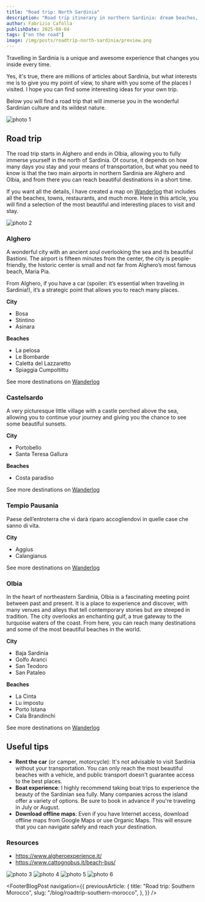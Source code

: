 ```yaml
---
title: "Road trip: North Sardinia"
description: "Road trip itinerary in northern Sardinia: dream beaches, authentic villages, and practical tips. Unmissable ideas and stops for your next trip to Sardinia."
author: Fabrizio Cafolla
publishDate: 2025-08-04
tags: ["on the road"]
image: /img/posts/roadtrip-north-sardinia/preview.png
---
```



Travelling in Sardinia is a unique and awesome experience that changes you inside every time.

Yes, it's true, there are millions of articles about Sardinia, but what interests me is to give you my point of view, to share with you some of the places I visited. I hope you can find some interesting ideas for your own trip.

Below you will find a road trip that will immerse you in the wonderful Sardinian culture and its wildest nature.

![photo 1](/img/posts/roadtrip-north-sardinia/preview.png)

## Road trip

The road trip starts in Alghero and ends in Olbia, allowing you to fully immerse yourself in the north of Sardinia. Of course, it depends on how many days you stay and your means of transportation, but what you need to know is that the two main airports in northern Sardinia are Alghero and Olbia, and from there you can reach beautiful destinations in a short time.

If you want all the details, I have created a map on [Wanderlog](https://wanderlog.com/view/wuyujnggiq/roadtrip-north-sardinia/shared) that includes all the beaches, towns, restaurants, and much more. Here in this article, you will find a selection of the most beautiful and interesting places to visit and stay.

![photo 2](/img/posts/roadtrip-north-sardinia/photo-2.jpg)

### Alghero

A wonderful city with an ancient soul overlooking the sea and its beautiful Bastioni. The airport is fifteen minutes from the center, the city is people-friendly, the historic center is small and not far from Alghero’s most famous beach, Maria Pia.

From Alghero, if you have a car (spoiler: it’s essential when traveling in Sardinia!), it’s a strategic point that allows you to reach many places.

**City**

- Bosa
- Stintino
- Asinara

**Beaches**

- La pelosa
- Le Bombarde
- Caletta del Lazzaretto
- Spiaggia Cumpoltittu

See more destinations on [Wanderlog](https://wanderlog.com/view/wuyujnggiq/roadtrip-north-sardinia/shared)

### Castelsardo

A very picturesque little village with a castle perched above the sea, allowing you to continue your journey and giving you the chance to see some beautiful sunsets.

**City**

- Portobello
- Santa Teresa Gallura

**Beaches**

- Costa paradiso

See more destinations on [Wanderlog](https://wanderlog.com/view/wuyujnggiq/roadtrip-north-sardinia/shared)

### **Tempio Pausania**

Paese dell’entroterra che vi darà riparo accogliendovi in quelle case che sanno di vita.

**City**

- Aggius
- Calangianus

See more destinations on [Wanderlog](https://wanderlog.com/view/wuyujnggiq/roadtrip-north-sardinia/shared)

### Olbia

In the heart of northeastern Sardinia, Olbia is a fascinating meeting point between past and present. It is a place to experience and discover, with many venues and alleys that tell contemporary stories but are steeped in tradition. The city overlooks an enchanting gulf, a true gateway to the turquoise waters of the coast. From here, you can reach many destinations and some of the most beautiful beaches in the world.

**City**

- Baja Sardinia
- Golfo Aranci
- San Teodoro
- San Pataleo

**Beaches**

- La Cinta
- Lu impostu
- Porto Istana
- Cala Brandinchi

See more destinations on [Wanderlog](https://wanderlog.com/view/wuyujnggiq/roadtrip-north-sardinia/shared)

## Useful tips

- **Rent the car** (or camper, motorcycle): It's not advisable to visit Sardinia without your transportation. You can only reach the most beautiful beaches with a vehicle, and public transport doesn't guarantee access to the best places.
- **Boat experience**: I highly recommend taking boat trips to experience the beauty of the Sardinian sea fully. Many companies across the island offer a variety of options. Be sure to book in advance if you're traveling in July or August.
- **Download offline maps**: Even if you have Internet access, download offline maps from Google Maps or use Organic Maps. This will ensure that you can navigate safely and reach your destination.

### Resources

- https://www.algheroexperience.it/
- https://www.cattognobus.it/beach-bus/

![photo 3](/img/posts/roadtrip-north-sardinia/photo-3.jpg)
![photo 4](/img/posts/roadtrip-north-sardinia/photo-4.jpg)
![photo 5](/img/posts/roadtrip-north-sardinia/photo-5.jpg)
![photo 6](/img/posts/roadtrip-north-sardinia/photo-6.jpg)

<FooterBlogPost
  navigation={{
    previousArticle: {
      title: "Road trip: Southern Morocco",
      slug: "/blog/roadtrip-southern-morocco",
    },
  }}
/>
